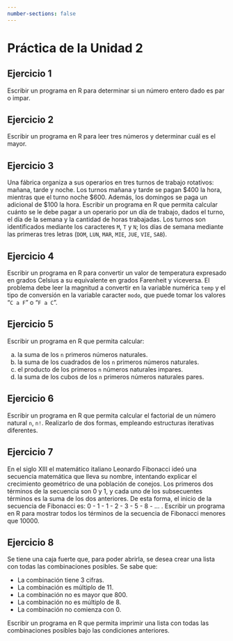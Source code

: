 ```yaml
---
number-sections: false
---
```


```{=latex}
\thispagestyle{primerapagina}
```

# Práctica de la Unidad 2

## Ejercicio 1

Escribir un programa en R para determinar si un número entero dado es par o impar.

## Ejercicio 2

Escribir un programa en R para leer tres números y determinar cuál es el mayor.

## Ejercicio 3

Una fábrica organiza a sus operarios en tres turnos de trabajo rotativos: mañana, tarde y noche. Los turnos mañana y tarde se pagan \$400 la hora, mientras que el turno noche \$600. Además, los domingos se paga un adicional de \$100 la hora. Escribir un programa en R que permita calcular cuánto se le debe pagar a un operario por un día de trabajo, dados el turno, el día de la semana y la cantidad de horas trabajadas. Los turnos son identificados mediante los caracteres `M`, `T` y `N`; los días de semana mediante las primeras tres letras (`DOM`, `LUN`, `MAR`, `MIE`, `JUE`, `VIE`, `SAB`).

## Ejercicio 4

Escribir un programa en R para convertir un valor de temperatura expresado en grados Celsius a su equivalente en grados Farenheit y viceversa. El problema debe leer la magnitud a convertir en la variable numérica `temp` y el tipo de conversión en la variable caracter `modo`, que puede tomar los valores "`C a F`" o "`F a C`".

## Ejercicio 5

Escribir un programa en R que permita calcular:

a.  la suma de los `n` primeros números naturales.
b.  la suma de los cuadrados de los `n` primeros números naturales.
c.  el producto de los primeros `n` números naturales impares.
d.  la suma de los cubos de los `n` primeros números naturales pares.

## Ejercicio 6

Escribir un programa en R que permita calcular el factorial de un número natural `n`, `n!`. Realizarlo de dos formas, empleando estructuras iterativas diferentes.

## Ejercicio 7

En el siglo XIII el matemático italiano Leonardo Fibonacci ideó una secuencia matemática que lleva su nombre, intentando explicar el crecimiento geométrico de una población de conejos. Los primeros dos términos de la secuencia son 0 y 1, y cada uno de los subsecuentes términos es la suma de los dos anteriores. De esta forma, el inicio de la secuencia de Fibonacci es: 0 - 1 - 1 - 2 - 3 - 5 - 8 - ... . Escribir un programa en R para mostrar todos los términos de la secuencia de Fibonacci menores que 10000.

## Ejercicio 8

Se tiene una caja fuerte que, para poder abrirla, se desea crear una lista con todas las combinaciones posibles. Se sabe que:

- La combinación tiene 3 cifras.
- La combinación es múltiplo de 11.
- La combinación no es mayor que 800.
- La combinación no es múltiplo de 8.
- La combinación no comienza con 0.

Escribir un programa en R que permita imprimir una lista con todas las combinaciones posibles bajo las condiciones anteriores.
